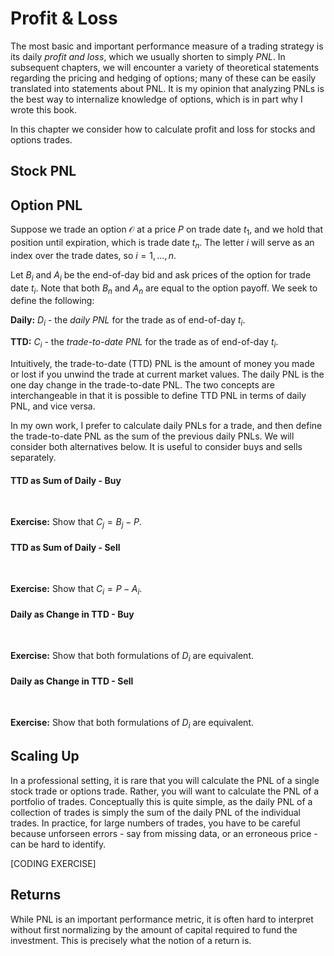 # Profit & Loss

The most basic and important performance measure of a trading strategy is its daily *profit and loss*, which we usually shorten to simply *PNL*.  In subsequent chapters, we will encounter a variety of theoretical statements regarding the pricing and hedging of options; many of these can be easily translated into statements about PNL.  It is my opinion that analyzing PNLs is the best way to internalize knowledge of options, which is in part why I wrote this book.

In this chapter we consider how to calculate profit and loss for stocks and options trades.

## Stock PNL

## Option PNL
Suppose we trade an option $\mathcal{O}$ at a price $P$ on trade date $t_{1}$, and we hold that position until expiration, which is trade date $t_{n}$.  The letter $i$ will serve as an index over the trade dates, so $i = 1,\ldots,n$. 

Let $B_{i}$ and $A_{i}$ be the end-of-day bid and ask prices of the option for trade date $t_{i}$. Note that both $B_{n}$ and $A_{n}$ are equal to the option payoff.  We seek to define the following:  

**Daily:** $D_{i}$ -  the *daily PNL* for the trade as of end-of-day $t_i$.  

**TTD:** $C_{i}$ - the *trade-to-date PNL* for the trade as of end-of-day $t_i$.

Intuitively, the trade-to-date (TTD) PNL is the amount of money you made or lost if you unwind the trade at current market values.  The daily PNL is the one day change in the trade-to-date PNL.  The two concepts are interchangeable in that it is possible to define TTD PNL in terms of daily PNL, and vice versa.

In my own work, I prefer to calculate daily PNLs for a trade, and then define the trade-to-date PNL as the sum of the previous daily PNLs.  We will consider both alternatives below.  It is useful to consider buys and sells separately.

#### TTD as Sum of Daily - Buy {-}


\begin{align*}
D_{i} &= \begin{cases} B_{1} - P & i = 1 \\ B_{i} - B_{i-1} & i > 1 \end{cases} \\[10pt]
C_{i} &= \sum_{k=1}^{i} D_{k}
\end{align*}

&nbsp;

**Exercise:** Show that $C_{j} = B_{j} - P$. 


#### TTD as Sum of Daily - Sell {-}


\begin{align*}
D_{i} &= \begin{cases} P - A_{1} & i = 1 \\ A_{i-1} - A_{i} & i > 1 \end{cases} \\[10pt]
C_{i} &= \sum_{k=1}^{i} D_{k}
\end{align*}

&nbsp;

**Exercise:** Show that $C_{i} = P - A_{i}$. 


#### Daily as Change in TTD - Buy {-}


\begin{align*}
C_{i} &= B_{i} - P \\[10pt]
D_{i} &= \begin{cases} C_{1} & i = 1 \\ C_{i} - C_{i-1} & i > 1 \end{cases}
\end{align*}

&nbsp;

**Exercise:** Show that both formulations of $D_{i}$ are equivalent.


#### Daily as Change in TTD - Sell {-}


\begin{align*}
C_{i} &= P - A_{i} \\[10pt]
D_{i} &= \begin{cases} C_{1} & i = 1 \\ C_{i} - C_{i-1} & i > 1 \end{cases}
\end{align*}

&nbsp;

**Exercise:** Show that both formulations of $D_{i}$ are equivalent.

## Scaling Up
In a professional setting, it is rare that you will calculate the PNL of a single stock trade or options trade. Rather, you will want to calculate the PNL of a portfolio of trades.  Conceptually this is quite simple, as the daily PNL of a collection of trades is simply the sum of the daily PNL of the individual trades.  In practice, for large numbers of trades, you have to be careful because unforseen errors - say from missing data, or an erroneous price - can be hard to identify.

[CODING EXERCISE]


## Returns

While PNL is an important performance metric, it is often hard to interpret without first normalizing by the amount of capital required to fund the investment.  This is precisely what the notion of a return is.  

<!-- We will let $R_{i}$ be the day $t_{i}$ be the return of a trading strategy -->

